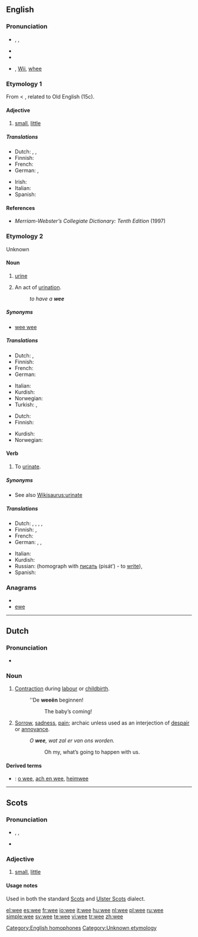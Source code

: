 ==English==
{{wikipedia}}

===Pronunciation===
* {{enPR|wē}}, {{IPA|/wiː/}}, {{SAMPA|/wi:/}}
* {{audio|en-us-wee.ogg|Audio (US)}}
* {{rhymes|iː}}
* {{homophones|we}}, [[w:Wii|Wii]], [[whee]] {{i|in accents with the [[wine-whine merger]]}}

===Etymology 1===
From {{etyl|enm}} {{term|we||little bit|lang=enm}} < {{etyl|ang}}  {{term|wæge|wæ:ge|[[weight]]|lang=ang}}, related to Old English {{term|wegan||to move, weigh|lang=enm}} (15c).

====Adjective====
{{en-adj|weer|weest}}

# {{Scottish|Northern Ireland|North England}} [[small]], [[little]]

=====Translations=====
{{trans-top|small, little}}
* Dutch: {{t+|nl|klein}}, {{t|nl|petieterig}}, {{t|nl|pietepeuterig}}
* Finnish: {{t-|fi|pikkuruinen}}
* French: {{t+|fr|petit}}
* German: {{t+|de|winzig}}, {{t+|de|klein}}
{{trans-mid}}
* Irish: {{t-|ga|beag|xs=Irish}}
* Italian: {{t+|it|piccolo}}
* Spanish: {{t+|es|pequeño}}
{{trans-bottom}}

====References====
* ''Merriam-Webster’s Collegiate Dictionary: Tenth Edition'' (1997)

===Etymology 2===
Unknown

====Noun====
{{en-noun|-}}

# {{context|colloquial|uncountable}} [[urine]]
# {{colloquial}} An act of [[urination]].
#: ''to have a '''wee'''''

=====Synonyms=====
* [[wee wee]]

=====Translations=====
{{trans-top|urine}}
* Dutch: {{t-|nl|pis|m}}, {{t-|nl|urine|f}}
* Finnish: {{t+|fi|pissa}}
* French: {{t+|fr|pipi|m}}
* German: {{t+|de|Pipi|n}}
{{trans-mid}}
* Italian: {{t-|it|pipì|f}}
* Kurdish: {{t-|ku|میز|sc=ku-Arab}}
* Norwegian: {{t-|no|tiss|n}}
* Turkish: {{t|tr|çiş}},  {{t|tr|sidik}}
{{trans-bottom}}

{{trans-top|act of urination}}
* Dutch: {{t|nl|plas|m}}
* Finnish: {{t|fi|pissaaminen}}
{{trans-mid}}
* Kurdish: {{t|ku|میز کردن|sc=ku-Arab}}
* Norwegian: {{t-|no|tisse}}
{{trans-bottom}}

====Verb====
{{en-verb|wees|weeing|weed|weed}}

# {{colloquial}} To [[urinate]].

=====Synonyms=====
* See also [[Wikisaurus:urinate]]

=====Translations=====
{{trans-top|to urinate}}
* Dutch: {{t-|nl|plassen}}, {{t-|nl|pipi|alt=pipi doen}}, {{t+|nl|wateren}}, {{t-|nl|pissen}}, {{t+|nl|urineren}}
* Finnish: {{t+|fi|pissata}}, {{t-|fi|pissiä}}
* French: {{t+|fr|pipi|alt=faire pipi}}
* German: {{t+|de|pinkeln}}, {{t+|de|pissen}}, {{t+|de|Pipi|alt=Pipi machen}}
{{trans-mid}}
* Italian: {{t-|it|pipì|alt=fare la pipì}}
* Kurdish: {{t|ku|میز کردن|sc=ku-Arab}}
* Russian: {{t+|ru|писать|tr=písat’|sc=Cyrl}} {{impf}} (homograph with [[писать]] (pisát’) - to [[write]]), {{t+|ru|пописать|tr=popísat’|sc=Cyrl}} {{pf}}
* Spanish: {{t-|es|pis|alt=hacer pis}}
{{trans-bottom}}

===Anagrams===
* {{alphagram|[[eew]]}}
* [[ewe]]

[[Category:English homophones]]
[[Category:Unknown etymology]]

----

==Dutch==

===Pronunciation===
* {{IPA|/we/|lang=nl}}

===Noun===
{{nl-noun2|f|ën|tje}}

# [[contraction|Contraction]] during [[labour]] or [[childbirth]].
#: ''De '''weeën''' beginnen!
#:: The baby’s coming!
# [[sorrow|Sorrow]], [[sadness]], [[pain]]; archaic unless used as an interjection of [[despair]] or [[annoyance]].
#: ''O '''wee''', wat zal er van ons worden.''
#:: Oh my, what’s going to happen with us.

====Derived terms====
* {{sense|sorrow}}: [[o wee]], [[ach en wee]], [[heimwee]]

----

==Scots==

===Pronunciation===
* {{enPR|wē}}, {{IPA|/wiː/|lang=sco}}, {{SAMPA|/wi:/}}
* {{audio|en-us-wee.ogg|Audio (US)}}

===Adjective===
{{sco-adj}}

# [[small]], [[little]]

====Usage notes====
Used in both the standard [[Scots]] and [[Ulster Scots]] dialect.

[[el:wee]]
[[es:wee]]
[[fr:wee]]
[[io:wee]]
[[it:wee]]
[[hu:wee]]
[[nl:wee]]
[[pl:wee]]
[[ru:wee]]
[[simple:wee]]
[[sv:wee]]
[[te:wee]]
[[vi:wee]]
[[tr:wee]]
[[zh:wee]]